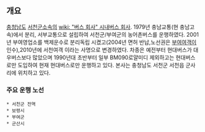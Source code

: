 == 개요 ==
[[충청남도]] [[서천군]]소속의 [[wiki: "버스 회사" 시내버스 회사]].
1979년 충남교통(현 충남고속)에서 분리, 서부교통으로 설립하여 서천군/부여군의 농어촌버스를 운행하였다. 2001년 부여영업소를 백제운수로 분리독립 시켰고(2004년 면허 반납,노선권은 [[부여여객]]이 인수),2010년에 서천여객 이라는 사명으로 변경하였다. 차종은 예전부터 현대버스가 대우버스보다 많았으며 1990년대 초반부터 일부 BM090로얄미디 제외하고는 현대버스로만 도입하여 현재 현대버스로만 운행하고 있다.
본사는 충청남도 서천군 서천읍 군사리에 위치하고 있다.

=== 주요 운행 노선 ===
 * 서천군 전역
 * 보령시
 * 부여군
 * 군산시
